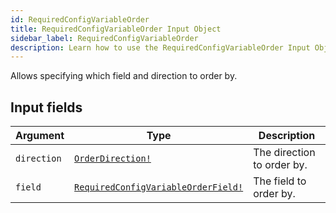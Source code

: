 ```yaml
---
id: RequiredConfigVariableOrder
title: RequiredConfigVariableOrder Input Object
sidebar_label: RequiredConfigVariableOrder
description: Learn how to use the RequiredConfigVariableOrder Input Object for Prismatic's API.
---
```


Allows specifying which field and direction to order by.

## Input fields

| Argument    | Type                                                                                        | Description                |
| ----------- | ------------------------------------------------------------------------------------------- | -------------------------- |
| `direction` | [`OrderDirection!`](api/schema/enum/OrderDirection.mdx)                                     | The direction to order by. |
| `field`     | [`RequiredConfigVariableOrderField!`](api/schema/enum/RequiredConfigVariableOrderField.mdx) | The field to order by.     |
